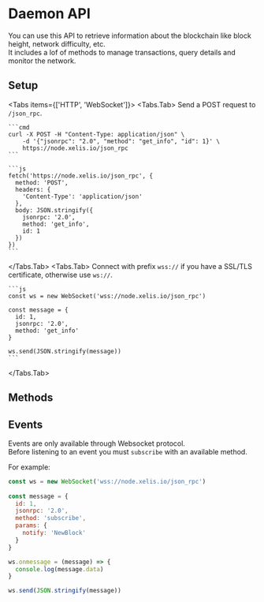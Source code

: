 


# Daemon API

You can use this API to retrieve information about the blockchain like block height, network difficulty, etc.  
It includes a lof of methods to manage transactions, query details and monitor the network.  

## Setup

<Tabs items={['HTTP', 'WebSocket']}>
  <Tabs.Tab>
    Send a POST request to `/json_rpc`.

    ```cmd
    curl -X POST -H "Content-Type: application/json" \
        -d '{"jsonrpc": "2.0", "method": "get_info", "id": 1}' \
        https://node.xelis.io/json_rpc
    ```

    ```js
    fetch('https://node.xelis.io/json_rpc', {
      method: 'POST',
      headers: {
        'Content-Type': 'application/json'
      },
      body: JSON.stringify({
        jsonrpc: '2.0',
        method: 'get_info',
        id: 1
      })
    })
    ```
  </Tabs.Tab>
  <Tabs.Tab>
    Connect with prefix `wss://` if you have a SSL/TLS certificate, otherwise use `ws://`.

    ```js
    const ws = new WebSocket('wss://node.xelis.io/json_rpc')

    const message = {
      id: 1,
      jsonrpc: '2.0',
      method: 'get_info'
    }

    ws.send(JSON.stringify(message))
    ```
  </Tabs.Tab>
</Tabs>

## Methods

<GetVersion />
<GetInfo />
<GetHeight />
<GetTopoheight />
<GetStableheight />
<GetBlockTemplate />
<GetBlockAtTopoheight />
<GetBlocksAtHeight />
<GetBlockByHash />
<GetTopBlock />
<GetNonce />
<HasNonce />
<GetNonceAtTopoheight />
<GetBalance />
<HasBalance />
<GetBalanceAtTopoheight />
<GetAsset />
<GetAssets />
<CountAssets />
<CountTransactions />
<CountAccounts />
<GetTips />
<P2PStatus />
<GetDAGOrder />
<SubmitBlock />
<SubmitTransaction />
<GetMempool />
<GetTransaction />
<GetTransactions />
<GetBlocksRangeByTopoheight />
<GetBlocksRangeByHeight />
<GetAccounts />
<GetAccountHistory />
<GetAccountAssets />
<GetPeers />
<GetDevFeeThresholds />
<GetSizeOnDisk />
<IsTxExecutedInBlock />
<GetMempoolCache />
<GetAccountRegistrationTopoheight />
<CreateMinerWork />
<ValidateAddress />
<ExtractKeyFromAddress />

## Events

Events are only available through Websocket protocol.   
Before listening to an event you must `subscribe` with an available method. 

For example: 

```js
const ws = new WebSocket('wss://node.xelis.io/json_rpc')
 
const message = {
  id: 1,
  jsonrpc: '2.0',
  method: 'subscribe',
  params: {
    notify: 'NewBlock'
  }
}

ws.onmessage = (message) => {
  console.log(message.data)
}

ws.send(JSON.stringify(message))
```

<NewBlock />
<TransactionAddedInMempool />
<TransactionExecuted />
<BlockOrdered />
<TransactionSCResult />
<NewAsset />
<PeerConnected />
<PeerDisconnected />
<PeerStateUpdated />
<PeerPeerListUpdated />
<PeerPeerDisconnected />
